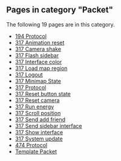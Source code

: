 <!-- DO NOT EDIT BELOW THIS LINE, OR CHANGE THIS COMMENT, CODE AUTOMATICALLY GENERATED BY category.sh -->
== '''Pages in category "Packet"''' ==
The following 19 pages are in this category.
* [[194 Protocol]]
* [[317 Animation reset]]
* [[317 Camera shake]]
* [[317 Flash sidebar]]
* [[317 Interface color]]
* [[317 Load map region]]
* [[317 Logout]]
* [[317 Minimap State]]
* [[317 Protocol]]
* [[317 Reset button state]]
* [[317 Reset camera]]
* [[317 Run energy]]
* [[317 Scroll position]]
* [[317 Send add friend]]
* [[317 Send sidebar interface]]
* [[317 Show interface]]
* [[317 System update]]
* [[474 Protocol]]
* [[Template Packet]]
